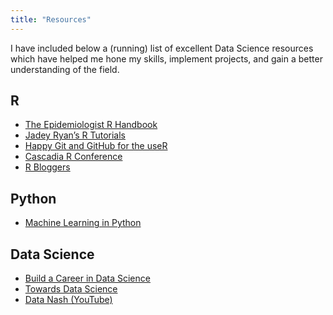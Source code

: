 ```yaml
---
title: "Resources"
---
```


I have included below a (running) list of excellent Data Science resources which have helped me hone my skills, implement projects, and gain a better understanding of the field. 

::: {.panel-tabset}

## **R**

- [The Epidemiologist R Handbook](https://epirhandbook.com/en/)
- [Jadey Ryan's R Tutorials](https://jadeyryan.com/blog)
- [Happy Git and GitHub for the useR](https://happygitwithr.com/)
- [Cascadia R Conference](https://cascadiarconf.com/)
- [R Bloggers](https://www.r-bloggers.com/)

## **Python**

- [Machine Learning in Python](https://faculty.washington.edu/otoomet/machinelearning-py/index.html)

## **Data Science**

- [Build a Career in Data Science ](https://podcast.bestbook.cool/)
- [Towards Data Science](https://towardsdatascience.com/)
- [Data Nash (YouTube)](https://www.youtube.com/@datanash8200)

:::